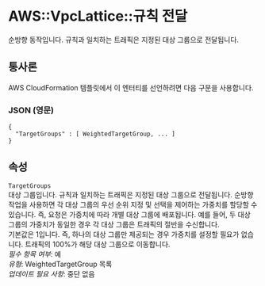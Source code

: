 # AWS::VpcLattice::규칙 전달

순방향 동작입니다. 규칙과 일치하는 트래픽은 지정된 대상 그룹으로 전달됩니다.

## 통사론

AWS CloudFormation 템플릿에서 이 엔터티를 선언하려면 다음 구문을 사용합니다.

### JSON (영문)

```
{
  "TargetGroups" : [ WeightedTargetGroup, ... ]
}
```

## 속성

`TargetGroups`  
대상 그룹입니다. 규칙과 일치하는 트래픽은 지정된 대상 그룹으로 전달됩니다. 순방향 작업을 사용하면 각 대상 그룹의 우선 순위 지정 및 선택을 제어하는 가중치를 할당할 수 있습니다. 즉, 요청은 가중치에 따라 개별 대상 그룹에 배포됩니다. 예를 들어, 두 대상 그룹의 가중치가 동일한 경우 각 대상 그룹은 트래픽의 절반을 수신합니다.  
기본값은 1입니다. 즉, 하나의 대상 그룹만 제공되는 경우 가중치를 설정할 필요가 없습니다. 트래픽의 100%가 해당 대상 그룹으로 이동합니다.  
_필수 항목 여부_: 예  
_유형_: WeightedTargetGroup 목록  
_업데이트 필요 사항_: 중단 없음
